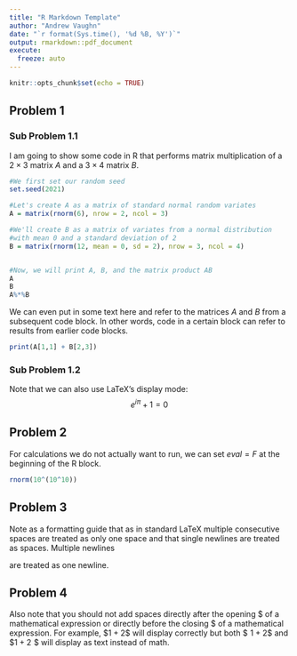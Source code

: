 ```yaml
---
title: "R Markdown Template"
author: "Andrew Vaughn"
date: "`r format(Sys.time(), '%d %B, %Y')`"
output: rmarkdown::pdf_document
execute:
  freeze: auto
---
```


```r
knitr::opts_chunk$set(echo = TRUE)
```

## Problem 1
### Sub Problem 1.1
I am going to show some code in R that performs matrix multiplication of a $2 \times 3$ matrix $A$ and  a $3 \times 4$ matrix $B$.  
```r
#We first set our random seed
set.seed(2021)

#Let's create A as a matrix of standard normal random variates
A = matrix(rnorm(6), nrow = 2, ncol = 3)

#We'll create B as a matrix of variates from a normal distribution
#with mean 0 and a standard deviation of 2
B = matrix(rnorm(12, mean = 0, sd = 2), nrow = 3, ncol = 4)


#Now, we will print A, B, and the matrix product AB
A
B
A%*%B

```
We can even put in some text here and refer to the matrices $A$ and $B$ from a subsequent code block. In other words, code in a certain block can refer to results from earlier code blocks.
```r
print(A[1,1] + B[2,3])
```
### Sub Problem 1.2

Note that we can also use LaTeX's display mode:
$$e^{i\pi}+1=0$$

## Problem 2


For calculations we do not actually want to run, we can set $eval=F$ at the beginning of the R block.

```r
rnorm(10^(10^10))
```



## Problem 3
Note as a formatting guide that as in standard LaTeX     multiple         consecutive      spaces   are    treated      as      only            one            space and that 
single
newlines
are 
treated
as
spaces. 
Multiple newlines





are treated as one newline.

## Problem 4
Also note  that \textbf{unlike LaTeX} you should not add spaces directly after the opening $\$$ of a
mathematical expression or directly before the closing $\$$ of a mathematical expression. For example,
$\$1+2 \$$ will display correctly but both $\$\,\,    1+2\$$ and $\$1+2\,\,\$$ will display as text instead of math.


 